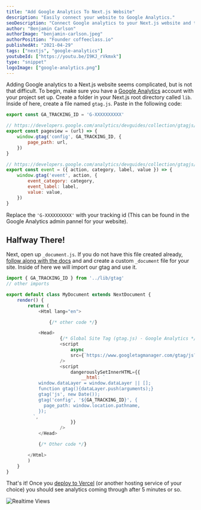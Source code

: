 ```yaml
---
title: "Add Google Analytics To Next.js Website"
description: "Easily connect your website to Google Analytics."
seoDescription: "Connect Google analytics to your Next.js website and track clicks, scrolls, page views, and more."
author: "Benjamin Carlson"
authorImage: "benjamin-carlson.jpeg"
authorPosition: "Founder coffeeclass.io"
publishedAt: "2021-04-29"
tags: ["nextjs", "google-analytics"]
youtubeId: ["https://youtu.be/I9KJ_rVkmxk"]
type: "snippet"
logoImage: ["google-analytics.png"]
---
```


Adding Google analytics to a Next.js website seems complicated, but is not that difficult. To begin, make sure you have
a [Google Analytics](https://analytics.google.com/) account with your project set up. Create a folder in your Next.js root directory called `lib`. Inside of here, create a file named `gtag.js`. Paste in the following
code:

```javascript:gtag.js
export const GA_TRACKING_ID = 'G-XXXXXXXXXX'

// https://developers.google.com/analytics/devguides/collection/gtagjs/pages
export const pageview = (url) => {
    window.gtag('config', GA_TRACKING_ID, {
        page_path: url,
    })
}

// https://developers.google.com/analytics/devguides/collection/gtagjs/events
export const event = ({ action, category, label, value }) => {
    window.gtag('event', action, {
        event_category: category,
        event_label: label,
        value: value,
    })
}
```

Replace the `'G-XXXXXXXXXX'` with your tracking id (This can be found in the Google Analytics admin pannel for your website).

## Halfway There!

Next, open up `_document.js`. If you do not have this file created already, [follow along with the docs](https://nextjs.org/docs/advanced-features/custom-document) and
and create a custom `_document` file for your site. Inside of here we will import our gtag and use it.

```javascript:_document.js
import { GA_TRACKING_ID } from '../lib/gtag'
// other imports

export default class MyDocument extends NextDocument {
    render() {
        return (
            <Html lang="en">

                {/* other code */}

            <Head>
                    {/* Global Site Tag (gtag.js) - Google Analytics */}
                    <script
                        async
                        src={`https://www.googletagmanager.com/gtag/js?id=${GA_TRACKING_ID}`}
                    />
                    <script
                        dangerouslySetInnerHTML={{
                            __html: `
            window.dataLayer = window.dataLayer || [];
            function gtag(){dataLayer.push(arguments);}
            gtag('js', new Date());
            gtag('config', '${GA_TRACKING_ID}', {
              page_path: window.location.pathname,
            });
          `,
                        }}
                    />
            </Head>

            {/* Other code */}

        </Html>
        )
    }
}
```

That's it! Once you [deploy to Vercel](https://vercel.com/) (or another hosting service of your choice) you should see analytics coming
through after 5 minutes or so.

![Realtime Views](/content/snippets/add-google-analytics-to-nextjs/realtime.png)